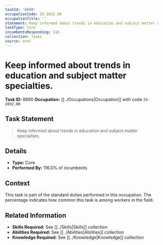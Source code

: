 ```yaml
---
taskId: '6690'
occupationCode: 25-2032.00
occupationTitle: ''
statement: Keep informed about trends in education and subject matter specialties.
taskType: Core
incumbentsResponding: 116
collection: Tasks
source: onet
---
```

# Keep informed about trends in education and subject matter specialties.

**Task ID:** 6690
**Occupation:** [[../Occupations|Occupation]] with code `25-2032.00`

## Task Statement

> Keep informed about trends in education and subject matter specialties.

## Details

- **Type:** Core
- **Performed By:** 116.0% of incumbents

## Context

This task is part of the standard duties performed in this occupation. The percentage indicates how common this task is among workers in the field.

## Related Information

- **Skills Required:** See [[../Skills|Skills]] collection
- **Abilities Required:** See [[../Abilities|Abilities]] collection
- **Knowledge Required:** See [[../Knowledge|Knowledge]] collection
